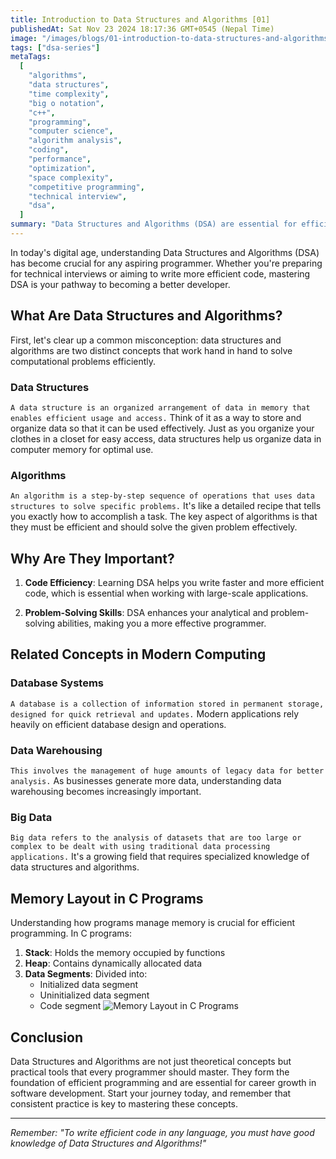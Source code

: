 ```yaml
---
title: Introduction to Data Structures and Algorithms [01]
publishedAt: Sat Nov 23 2024 18:17:36 GMT+0545 (Nepal Time)
image: "/images/blogs/01-introduction-to-data-structures-and-algorithms/thumbnail.png"
tags: ["dsa-series"]
metaTags:
  [
    "algorithms",
    "data structures",
    "time complexity",
    "big o notation",
    "c++",
    "programming",
    "computer science",
    "algorithm analysis",
    "coding",
    "performance",
    "optimization",
    "space complexity",
    "competitive programming",
    "technical interview",
    "dsa",
  ]
summary: "Data Structures and Algorithms (DSA) are essential for efficient programming, technical interviews, and modern computing. Understand their importance, key concepts, and how they enhance coding, problem-solving, and analytical skills for programmers."
---
```


In today's digital age, understanding Data Structures and Algorithms (DSA) has become crucial for any aspiring programmer. Whether you're preparing for technical interviews or aiming to write more efficient code, mastering DSA is your pathway to becoming a better developer.

## What Are Data Structures and Algorithms?

First, let's clear up a common misconception: data structures and algorithms are two distinct concepts that work hand in hand to solve computational problems efficiently.

### Data Structures

`A data structure is an organized arrangement of data in memory that enables efficient usage and access.`
Think of it as a way to store and organize data so that it can be used effectively. Just as you organize your clothes in a closet for easy access, data structures help us organize data in computer memory for optimal use.

### Algorithms

`An algorithm is a step-by-step sequence of operations that uses data structures to solve specific problems.` It's like a detailed recipe that tells you exactly how to accomplish a task. The key aspect of algorithms is that they must be efficient and should solve the given problem effectively.

## Why Are They Important?

1. **Code Efficiency**: Learning DSA helps you write faster and more efficient code, which is essential when working with large-scale applications.

2. **Problem-Solving Skills**: DSA enhances your analytical and problem-solving abilities, making you a more effective programmer.

## Related Concepts in Modern Computing

### Database Systems

`A database is a collection of information stored in permanent storage, designed for quick retrieval and updates.` Modern applications rely heavily on efficient database design and operations.

### Data Warehousing

`This involves the management of huge amounts of legacy data for better analysis.` As businesses generate more data, understanding data warehousing becomes increasingly important.

### Big Data

`Big data refers to the analysis of datasets that are too large or complex to be dealt with using traditional data processing applications.` It's a growing field that requires specialized knowledge of data structures and algorithms.

## Memory Layout in C Programs

Understanding how programs manage memory is crucial for efficient programming. In C programs:

1. **Stack**: Holds the memory occupied by functions
2. **Heap**: Contains dynamically allocated data
3. **Data Segments**: Divided into:
   - Initialized data segment
   - Uninitialized data segment
   - Code segment
     ![Memory Layout in C Programs](/images//blogs/01-introduction-to-data-structures-and-algorithms/memory-layout-in-c.png "Memory Layout in C Programs")

## Conclusion

Data Structures and Algorithms are not just theoretical concepts but practical tools that every programmer should master. They form the foundation of efficient programming and are essential for career growth in software development. Start your journey today, and remember that consistent practice is key to mastering these concepts.

---

_Remember: "To write efficient code in any language, you must have good knowledge of Data Structures and Algorithms!"_
